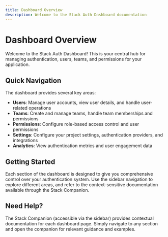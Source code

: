 ```yaml
---
title: Dashboard Overview
description: Welcome to the Stack Auth Dashboard documentation
---
```


# Dashboard Overview

Welcome to the Stack Auth Dashboard! This is your central hub for managing authentication, users, teams, and permissions for your application.

## Quick Navigation

The dashboard provides several key areas:

- **Users**: Manage user accounts, view user details, and handle user-related operations
- **Teams**: Create and manage teams, handle team memberships and permissions  
- **Permissions**: Configure role-based access control and user permissions
- **Settings**: Configure your project settings, authentication providers, and integrations
- **Analytics**: View authentication metrics and user engagement data

## Getting Started

Each section of the dashboard is designed to give you comprehensive control over your authentication system. Use the sidebar navigation to explore different areas, and refer to the context-sensitive documentation available through the Stack Companion.

## Need Help?

The Stack Companion (accessible via the sidebar) provides contextual documentation for each dashboard page. Simply navigate to any section and open the companion for relevant guidance and examples.
